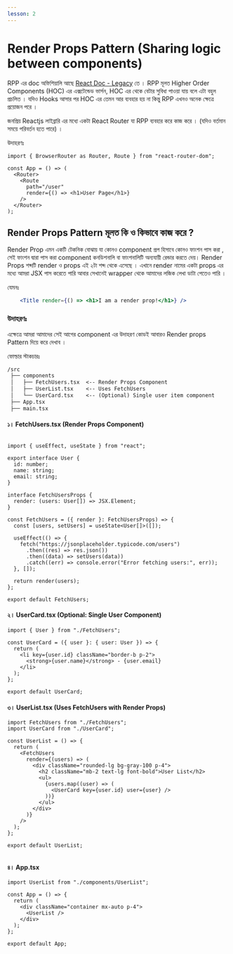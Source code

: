 ```yaml
---
lesson: 2
---
```


# Render Props Pattern (Sharing logic between components)

RPP  এর doc অফিশিয়ালি আছে    [React Doc - Legacy](https://legacy.reactjs.org/docs/render-props.html)   তে    । 
RPP মূলত   Higher Order Components (HOC)  এর এক্সটেন্ডেড ভার্সন, HOC এর থেকে বেটার সুবিধা  পাওয়া যায় বলে এটা বহুল প্রচলিত । যদিও Hooks  আসার পর  HOC এর তেমন আর ব্যবহার হয় না কিন্তু RPP এখনও অনেক ক্ষেত্রে প্রয়োজন পরে  । 


জনপ্রিয়  Reactjs  লাইব্রারি এর মধ্যে একটা React Router যা RPP  ব্যবহার করে কাজ করে ।  (যদিও বর্তমান সময়ে পরিবর্তন হতে পারে)  । 

উদাহরণঃ 

```tsx
import { BrowserRouter as Router, Route } from "react-router-dom";

const App = () => (
  <Router>
    <Route
      path="/user"
      render={() => <h1>User Page</h1>}
    />
  </Router>
);

```
 
##  Render Props Pattern মূলত কি ও কিভাবে কাজ করে ? 
Render Prop  এমন একটি টেকনিক  বোঝায় যা কোনও component  প্রপ হিসাবে কোনও ফাংশন পাস করা , সেই ফাংশন দ্বারা পাস করা component কনডিশনালি বা ফাংশনালিটি অন্যযায়ী  রেন্ডার করতে দেয়। 
Render Props  শব্দটি  render ও props  এই ২টা শব্দ থেকে এসেছে । এখানে  render নামের একটা  props এর মধ্যে আমরা JSX পাস করেতে পারি আবার সেখানেই wrapper  থেকে আমাদের লজিক লেখা ডাটা পেতেও পারি । 

যেমনঃ 
```jsx
    <Title render={() => <h1>I am a render prop!</h1>} />
```


 ### উদাহরণঃ 
 এক্ষেত্রে আমরা আমাদের সেই আগের component  এর উদাহরণ কোডই আবারও  Render props  Pattern দিয়ে করে দেখাব । 

ফোল্ডার স্টাকচারঃ 
```md 
/src
 ├── components
 │   ├── FetchUsers.tsx  <-- Render Props Component
 │   ├── UserList.tsx    <-- Uses FetchUsers
 │   └── UserCard.tsx    <-- (Optional) Single user item component
 ├── App.tsx
 ├── main.tsx

```


#### ১। FetchUsers.tsx (Render Props Component)

```tsx

import { useEffect, useState } from "react";

export interface User {
  id: number;
  name: string;
  email: string;
}

interface FetchUsersProps {
  render: (users: User[]) => JSX.Element;
}

const FetchUsers = ({ render }: FetchUsersProps) => {
  const [users, setUsers] = useState<User[]>([]);

  useEffect(() => {
    fetch("https://jsonplaceholder.typicode.com/users")
      .then((res) => res.json())
      .then((data) => setUsers(data))
      .catch((err) => console.error("Error fetching users:", err));
  }, []);

  return render(users);
};

export default FetchUsers;

```

#### ২। UserCard.tsx (Optional: Single User Component)
```tsx
import { User } from "./FetchUsers";

const UserCard = ({ user }: { user: User }) => {
  return (
    <li key={user.id} className="border-b p-2">
      <strong>{user.name}</strong> - {user.email}
    </li>
  );
};

export default UserCard;

```

#### ৩। UserList.tsx (Uses FetchUsers with Render Props) 

```tsx 
import FetchUsers from "./FetchUsers";
import UserCard from "./UserCard";

const UserList = () => {
  return (
    <FetchUsers
      render={(users) => (
        <div className="rounded-lg bg-gray-100 p-4">
          <h2 className="mb-2 text-lg font-bold">User List</h2>
          <ul>
            {users.map((user) => (
              <UserCard key={user.id} user={user} />
            ))}
          </ul>
        </div>
      )}
    />
  );
};

export default UserList;


```

#### ৪।  App.tsx 
````tsx 
import UserList from "./components/UserList";

const App = () => {
  return (
    <div className="container mx-auto p-4">
      <UserList />
    </div>
  );
};

export default App;

````



